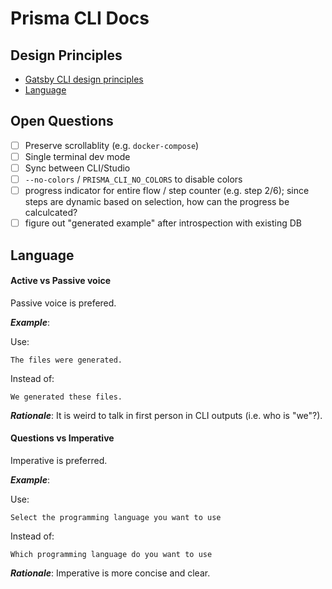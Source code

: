 # Prisma CLI Docs

## Design Principles

- [Gatsby CLI design principles](https://docs.google.com/document/d/1rv7tBUeqHN4t_UecuEAKVCWAVzQoCmcDoONBmf3HggI/edit#)
- [Language](#language)

## Open Questions

- [ ] Preserve scrollablity (e.g. `docker-compose`)
- [ ] Single terminal dev mode
- [ ] Sync between CLI/Studio
- [ ] `--no-colors` / `PRISMA_CLI_NO_COLORS` to disable colors
- [ ] progress indicator for entire flow / step counter (e.g. step 2/6); since steps are dynamic based on selection, how can the progress be calculcated?
- [ ] figure out "generated example" after introspection with existing DB

## Language

#### Active vs Passive voice

Passive voice is prefered. 

_**Example**_:

Use:

```
The files were generated.
```

Instead of:

```
We generated these files.
```

_**Rationale**_: It is weird to talk in first person in CLI outputs (i.e. who is "we"?). 

#### Questions vs Imperative

Imperative is preferred.

_**Example**_:

Use:

```
Select the programming language you want to use
```

Instead of:

```
Which programming language do you want to use
```

_**Rationale**_: Imperative is more concise and clear. 
